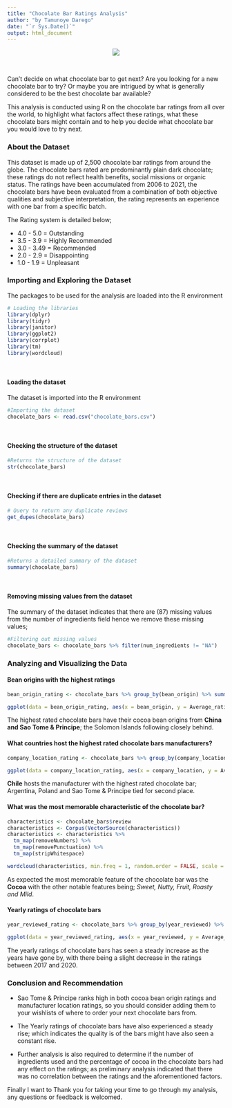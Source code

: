 ---
title: "Chocolate Bar Ratings Analysis"
author: "by Tamunoye Darego"
date: "`r Sys.Date()`"
output: html_document
---

<center>

![](https://post.greatist.com/wp-content/uploads/sites/2/2021/07/GRT-chocolate-bar-broken-732x549-thumb-732x549.jpg){width=200%,height=100%,align=center}
</center>
<br>

Can't decide on what chocolate bar to get next? Are you looking for a new chocolate bar to try? Or maybe you are intrigued by what is generally considered to be the best chocolate bar available?

This analysis is conducted using R on the chocolate bar ratings from all over the world, to highlight what factors affect these ratings, what these chocolate bars might contain and to help you decide what chocolate bar you would love to try next.

### About the Dataset
This dataset is made up of 2,500 chocolate bar ratings from around the globe. The chocolate bars rated are predominantly plain dark chocolate; these ratings do not reflect health benefits, social missions or organic status. The ratings have been accumulated from 2006 to 2021, the chocolate bars have been evaluated from a combination of both objective qualities and subjective interpretation, the rating represents an experience with one bar from a specific batch.

The Rating system is detailed below;

* 4.0 - 5.0 = Outstanding
* 3.5 - 3.9 = Highly Recommended
* 3.0 - 3.49 = Recommended
* 2.0 - 2.9 = Disappointing
* 1.0 - 1.9 = Unpleasant

### Importing and Exploring the Dataset
The packages to be used for the analysis are loaded into the R environment
```{r, warning=FALSE, message=FALSE}
# Loading the libraries
library(dplyr)
library(tidyr)
library(janitor)
library(ggplot2)
library(corrplot)
library(tm)
library(wordcloud)
```
<br>

#### Loading the dataset
The dataset is imported into the R environment
```{r}
#Importing the dataset
chocolate_bars <- read.csv("chocolate_bars.csv")
```
<br>

#### Checking the structure of the dataset
```{r}
#Returns the structure of the dataset
str(chocolate_bars)
```
<br>

#### Checking if there are duplicate entries in the dataset
```{r, warning=FALSE, message=FALSE}
# Query to return any duplicate reviews
get_dupes(chocolate_bars)
```
<br>

#### Checking the summary of the dataset
```{r}
#Returns a detailed summary of the dataset
summary(chocolate_bars)
```
<br>

#### Removing missing values from the dataset
The summary of the dataset indicates that there are (87) missing values from the number of ingredients field hence we remove these missing values;
```{r}
#Filtering out missing values
chocolate_bars <- chocolate_bars %>% filter(num_ingredients != "NA")
```

### Analyzing and Visualizing the Data
#### Bean origins with the highest ratings
```{r, echo=FALSE, fig.width= 10, fig.height= 5}
bean_origin_rating <- chocolate_bars %>% group_by(bean_origin) %>% summarise(Average_rating = mean(rating))

ggplot(data = bean_origin_rating, aes(x = bean_origin, y = Average_rating, fill = bean_origin)) + geom_col() + theme(axis.text.x = element_text(angle = 90), legend.position = "none")
```

The highest rated chocolate bars have their cocoa bean origins from **China and Sao Tome & Principe**; the Solomon Islands following closely behind.
<br>

#### What countries host the highest rated chocolate bars manufacturers?
```{r, echo=FALSE, fig.width= 10, fig.height= 5}
company_location_rating <- chocolate_bars %>% group_by(company_location) %>% summarise(Average_rating = mean(rating))

ggplot(data = company_location_rating, aes(x = company_location, y = Average_rating, fill = company_location)) + geom_col() + theme(axis.text.x = element_text(angle = 90), legend.position = "none")
```

**Chile** hosts the manufacturer with the highest rated chocolate bar; Argentina, Poland and Sao Tome & Principe tied for second place.
<br>

#### What was the most memorable characteristic of the chocolate bar?
```{r, echo=FALSE, warning=FALSE, fig.width= 10}
characteristics <- chocolate_bars$review
characteristics <- Corpus(VectorSource(characteristics))
characteristics <- characteristics %>% 
  tm_map(removeNumbers) %>% 
  tm_map(removePunctuation) %>% 
  tm_map(stripWhitespace)

wordcloud(characteristics, min.freq = 1, random.order = FALSE, scale = c(3.5,0.2), colors=brewer.pal(8, "RdYlGn"))
```

As expected the most memorable feature of the chocolate bar was the **Cocoa** with the other notable features being; *Sweet, Nutty, Fruit, Roasty and Mild*.
<br>

#### Yearly ratings of chocolate bars
```{r, echo=FALSE, fig.width= 10, fig.height= 5}
year_reviewed_rating <- chocolate_bars %>% group_by(year_reviewed) %>% summarise(Average_rating = mean(rating))

ggplot(data = year_reviewed_rating, aes(x = year_reviewed, y = Average_rating)) + geom_line(size = 2.5, color = "red") + geom_point(size = 2.5) + theme(axis.text.x = element_text(angle = 90), legend.position = "none")
```

The yearly ratings of chocolate bars has seen a steady increase as the years have gone by, with there being a slight decrease in the ratings between 2017 and 2020.
<br>

### Conclusion and Recommendation
* Sao Tome & Principe ranks high in both cocoa bean origin ratings and manufacturer location ratings, so you should consider adding them to your wishlists of where to order your next chocolate bars from.

* The Yearly ratings of chocolate bars have also experienced a steady rise; which indicates the quality is of the bars might have also seen a constant rise.

* Further analysis is also required to determine if the number of ingredients used and the percentage of cocoa in the chocolate bars had any effect on the ratings; as preliminary analysis indicated that there was no correlation between the ratings and the aforementioned factors.

Finally I want to Thank you for taking your time to go through my analysis, any questions or feedback is welcomed.